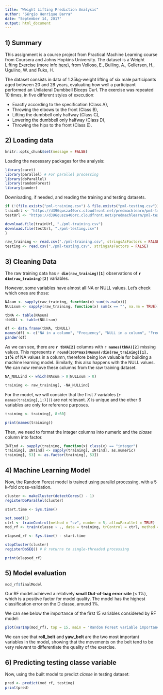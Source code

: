 ```yaml
---
title: "Weight Lifting Prediction Analysis"
author: "Sérgio Henrique Barra"
date: "September 14, 2017"
output: html_document
---
```

## 1) Summary

This assignment is a course project from Practical Machine Learning course from
Coursera and Johns Hopkins University. The dataset is a Weight Lifting Exercise
(more info [here](http://web.archive.org/web/20161224072740/http:/groupware.les.inf.puc-rio.br/har)),
from Velloso, E., Bulling, A., Gellersen, H., Ugulino, W. and Fuks, H.

The dataset consists in data of 1.25kg-weight lifting of six male participants aged
between 20 and 28 years, evaluating how well a participant performed an 
Unilateral Dumbbell Biceps Curl. The exercise was repeated 10 times, in five different
styles of execution:  

* Exactly according to the specification (Class A),  
* Throwing the elbows to the front (Class B),  
* Lifting the dumbbell only halfway (Class C),  
* Lowering the dumbbell only halfway (Class D),  
* Throwing the hips to the front (Class E).

## 2) Loading data
```r
knitr::opts_chunk$set(message = FALSE)
```

Loading the necessary packages for the analysis:
```r
library(caret)
library(parallel) # For parallel processing
library(doParallel)
library(randomForest)
library(pander)
```

Downloading, if needed, and reading the training and testing datasets.
```r
if (!(file.exists("pml-training.csv") & file.exists("pml-testing.csv"))) {
trainUrl <- "https://d396qusza40orc.cloudfront.net/predmachlearn/pml-training.csv"
testUrl <- "https://d396qusza40orc.cloudfront.net/predmachlearn/pml-testing.csv"

download.file(trainUrl, "./pml-training.csv")
download.file(testUrl, "./pml-testing.csv")
}

raw_training <- read.csv("./pml-training.csv", stringsAsFactors = FALSE)
testing <- read.csv("./pml-testing.csv", stringsAsFactors = FALSE)
```

## 3) Cleaning Data

The raw training data has **`r dim(raw_training)[1]`** observations of **`r dim(raw_training)[2]`** variables.

However, some variables have almost all NA or NULL values. Let's check which ones are those:
```r
NAsum <- sapply(raw_training, function(x) sum(is.na(x)))
NULLsum <- sapply(raw_training, function(x) sum(x == "", na.rm = TRUE))

tbNA <- table(NAsum)
tbNULL <- table(NULLsum)

df <- data.frame(tbNA, tbNULL)
names(df) <- c("NA in a column", "Frequency", "NULL in a column", "Frequency")
pander(df)
```

As we can see, there are **`r tbNA[2]`** columns with **`r names(tbNA)[2]`** missing values.
This represents **`r round(100*max(NAsum)/dim(raw_training)[1], 1)`%** of NA values in a column,
therefore being low valuable for building a machine learning model. Similarly,
this also happens with the NULL values. We can now remove these columns from the raw training dataset.
```r
NA_NULLind <- which(NAsum > 0|NULLsum > 0)

training <- raw_training[, -NA_NULLind]
```

For the model, we will consider that the first 7 variables (`r names(training[,1:7])`)
are not relevant. $X$ is unique and the other 6 variables are only for reference purposes.
```r
training <- training[, 8:60]

print(names(training))
```

Then, we need to format the integer columns into numeric and the $classe$ column
into factor.
```r
INTind <- sapply(training, function(x) class(x) == "integer")
training[, INTind] <- sapply(training[, INTind], as.numeric)
training[, 53] <- as.factor(training[, 53])
```

## 4) Machine Learning Model

Now, the Random Forest model is trained using parallel processing, with a 5 k-fold
cross-validation.
```r
cluster <- makeCluster(detectCores() - 1)
registerDoParallel(cluster)

start.time <- Sys.time()

set.seed(1)
ctrl <- trainControl(method = "cv", number = 5, allowParallel = TRUE)
mod_rf <- train(classe ~ ., data = training, trControl = ctrl, method = "rf")

elapsed_rf <- Sys.time() - start.time

stopCluster(cluster)
registerDoSEQ() # R returns to single-threaded processing

print(elapsed_rf)
```

## 5) Model evaluation

```r
mod_rf$finalModel
```

Our RF model achieved a relatively **small Out-of-bag error rate** (< 1%), which is a positive factor
for model quality. The model has the highest classification error on the D classe, around 1%.

We can see below the importance of the first 15 variables considered by RF model:
```r
plot(varImp(mod_rf), top = 15, main = "Random Forest variable importance")
```

We can see that **roll_belt** and **yaw_belt** are the two most important variables in the model,
showing that the movements on the belt tend to be very relevant to differentiate the quality of the exercise.

## 6) Predicting testing classe variable

Now, using the built model to predict $classe$ in testing dataset:
```r
pred <- predict(mod_rf, testing)
print(pred)
```
